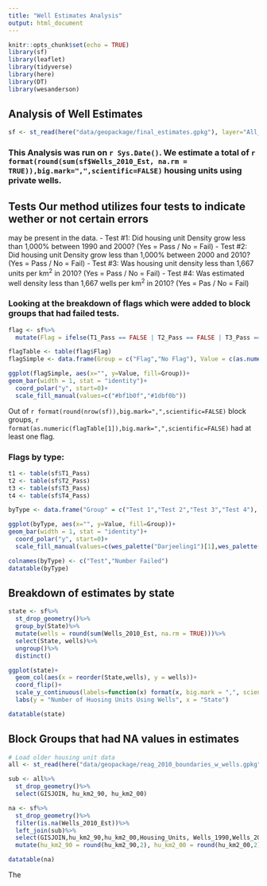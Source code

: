 ```yaml
---
title: "Well Estimates Analysis"
output: html_document
---
```


```r
knitr::opts_chunk$set(echo = TRUE)
library(sf)
library(leaflet)
library(tidyverse)
library(here)
library(DT)
library(wesanderson)

```

## Analysis of Well Estimates

```r
sf <- st_read(here("data/geopackage/final_estimates.gpkg"), layer="All_Estimates_Blk_Grps_QA") 
```

### This Analysis was run on `r Sys.Date()`. We estimate a total of **`r format(round(sum(sf$Wells_2010_Est, na.rm = TRUE)),big.mark=",",scientific=FALSE)`** housing units using private wells.
## Tests Our method utilizes four tests to indicate wether or not certain errors
may be present in the data.
- Test #1: Did housing unit Density grow less than 1,000% between 1990 and 2000?
(Yes = Pass / No = Fail)
- Test #2: Did housing unit Density grow less than 1,000% between 2000 and 2010?
(Yes = Pass / No = Fail)
- Test #3: Was housing unit density less than 1,667 units per km<sup>2</sup> in 2010? (Yes = Pass / No = Fail)
- Test #4: Was estimated well density less than 1,667 wells per km<sup>2</sup> in 2010? (Yes = Pas / No = Fail)

### Looking at the breakdown of flags which were added to block groups that had failed tests.


```r
flag <- sf%>%
  mutate(Flag = ifelse(T1_Pass == FALSE | T2_Pass == FALSE | T3_Pass == FALSE | T4_Pass == FALSE, "Flag","No Flag"))

flagTable <- table(flag$Flag)
flagSimple <- data.frame(Group = c("Flag","No Flag"), Value = c(as.numeric(flagTable[1]),as.numeric(flagTable[2])))

ggplot(flagSimple, aes(x="", y=Value, fill=Group))+
geom_bar(width = 1, stat = "identity")+
  coord_polar("y", start=0)+
  scale_fill_manual(values=c("#bf1b0f","#1dbf0b"))


```

Out of `r format(round(nrow(sf)),big.mark=",",scientific=FALSE) ` block groups, `r format(as.numeric(flagTable[1]),big.mark=",",scientific=FALSE) ` had at least one flag.

### Flags by type:

```r
t1 <- table(sf$T1_Pass)
t2 <- table(sf$T2_Pass)
t3 <- table(sf$T3_Pass)
t4 <- table(sf$T4_Pass)

byType <- data.frame("Group" = c("Test 1","Test 2","Test 3","Test 4"), "Value" = c(as.numeric(t1[1]),as.numeric(t2[1]),as.numeric(t3[1]),as.numeric(t4[1])))

ggplot(byType, aes(x="", y=Value, fill=Group))+
geom_bar(width = 1, stat = "identity")+
  coord_polar("y", start=0)+
  scale_fill_manual(values=c(wes_palette("Darjeeling1")[1],wes_palette("Darjeeling1")[2],wes_palette("Darjeeling1")[4],wes_palette("Darjeeling1")[5]))

colnames(byType) <- c("Test","Number Failed")
datatable(byType)
```

## Breakdown of estimates by state

```r
state <- sf%>%
  st_drop_geometry()%>%
  group_by(State)%>%
  mutate(wells = round(sum(Wells_2010_Est, na.rm = TRUE)))%>%
  select(State, wells)%>%
  ungroup()%>%
  distinct()

ggplot(state)+
  geom_col(aes(x = reorder(State,wells), y = wells))+
  coord_flip()+
  scale_y_continuous(labels=function(x) format(x, big.mark = ",", scientific = FALSE))+
  labs(y = "Number of Huosing Units Using Wells", x = "State")

datatable(state)
```

## Block Groups that had NA values in estimates

```r
# Load older housing unit data
all <- st_read(here("data/geopackage/reag_2010_boundaries_w_wells.gpkg"))

sub <- all%>%
  st_drop_geometry()%>%
  select(GISJOIN, hu_km2_90, hu_km2_00)

na <- sf%>%
  st_drop_geometry()%>%
  filter(is.na(Wells_2010_Est))%>%
  left_join(sub)%>%
  select(GISJOIN,hu_km2_90,hu_km2_00,Housing_Units, Wells_1990,Wells_2010_Est)%>%
  mutate(hu_km2_90 = round(hu_km2_90,2), hu_km2_00 = round(hu_km2_00,2))

datatable(na)
```

The 